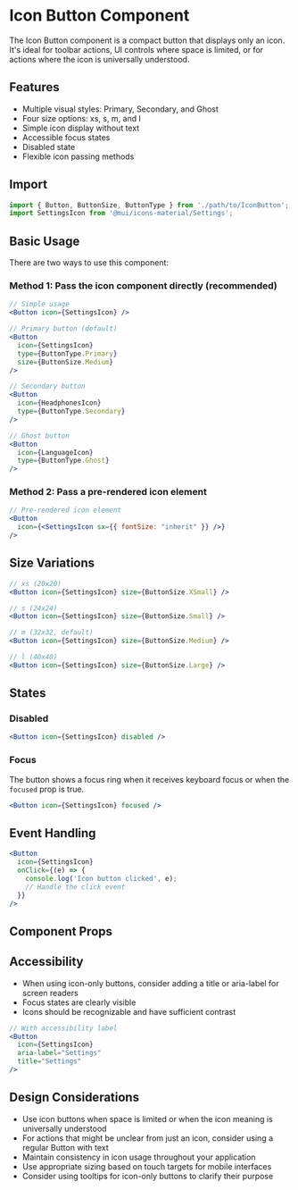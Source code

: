 
<Meta of={IconButtonStories} title="Components/Button/IconButton/Documentation" />

# Icon Button Component

The Icon Button component is a compact button that displays only an icon. It's ideal for toolbar actions, UI controls where space is limited, or for actions where the icon is universally understood.

## Features

- Multiple visual styles: Primary, Secondary, and Ghost
- Four size options: xs, s, m, and l
- Simple icon display without text
- Accessible focus states
- Disabled state
- Flexible icon passing methods

## Import

```jsx
import { Button, ButtonSize, ButtonType } from './path/to/IconButton';
import SettingsIcon from '@mui/icons-material/Settings';
```

## Basic Usage

There are two ways to use this component:

### Method 1: Pass the icon component directly (recommended)

```jsx
// Simple usage
<Button icon={SettingsIcon} />

// Primary button (default)
<Button 
  icon={SettingsIcon}
  type={ButtonType.Primary}
  size={ButtonSize.Medium} 
/>

// Secondary button
<Button 
  icon={HeadphonesIcon}
  type={ButtonType.Secondary} 
/>

// Ghost button
<Button 
  icon={LanguageIcon}
  type={ButtonType.Ghost} 
/>
```

### Method 2: Pass a pre-rendered icon element

```jsx
// Pre-rendered icon element
<Button 
  icon={<SettingsIcon sx={{ fontSize: "inherit" }} />}
/>
```

## Size Variations

```jsx
// xs (20x20)
<Button icon={SettingsIcon} size={ButtonSize.XSmall} />

// s (24x24)
<Button icon={SettingsIcon} size={ButtonSize.Small} />

// m (32x32, default)
<Button icon={SettingsIcon} size={ButtonSize.Medium} />

// l (40x40)
<Button icon={SettingsIcon} size={ButtonSize.Large} />
```

## States

### Disabled

```jsx
<Button icon={SettingsIcon} disabled />
```

### Focus

The button shows a focus ring when it receives keyboard focus or when the `focused` prop is true.

```jsx
<Button icon={SettingsIcon} focused />
```

## Event Handling

```jsx
<Button 
  icon={SettingsIcon}
  onClick={(e) => {
    console.log('Icon button clicked', e);
    // Handle the click event
  }} 
/>
```

## Component Props

<Controls />

## Accessibility

- When using icon-only buttons, consider adding a title or aria-label for screen readers
- Focus states are clearly visible
- Icons should be recognizable and have sufficient contrast

```jsx
// With accessibility label
<Button 
  icon={SettingsIcon}
  aria-label="Settings" 
  title="Settings"
/>
```

## Design Considerations

- Use icon buttons when space is limited or when the icon meaning is universally understood
- For actions that might be unclear from just an icon, consider using a regular Button with text
- Maintain consistency in icon usage throughout your application
- Use appropriate sizing based on touch targets for mobile interfaces
- Consider using tooltips for icon-only buttons to clarify their purpose
